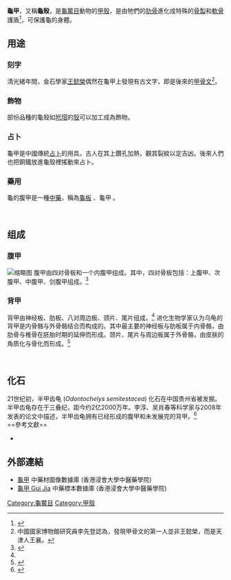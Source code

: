 {{Other uses
|subject=龜鱉目動物的甲殼
|other=臺灣臺中市大安區的一個地名
|龜殼 (地名)
}}
'''龜甲'''，又稱'''龜殼'''，是[[龜鱉目|龜鱉目]]動物的[[甲殼|甲殼]]，是由牠們的[[肋骨|肋骨]]進化成特殊的[[骨頭|骨製]]和[[軟骨|軟骨]]護盾<ref>{{Harvnb|Hutchinson|1996}}</ref>，可保護龜的身體。

==用途==
===刻字===
清光緒年間，金石學家[[王懿榮|王懿榮]]偶然在龜甲上發現有古文字，即是後來的[[甲骨文|甲骨文]]<ref>中國國家博物館研究員李先登認為，發現甲骨文的第一人並非王懿榮，而是天津人王襄。</ref>。
===飾物===
部份品種的龜殼如[[玳瑁|玳瑁]]的[[玳瑁_(寶石)|殼]]可以加工成為飾物。
===占卜===
龜甲是中國傳統[[占卜|占卜]]的用具。古人在其上鑽孔加熱，觀其裂紋以定吉凶。後來人們也把銅鐵放進龜殼裡搖動來占卜。
===藥用===
龜的腹甲是一種[[中藥|中藥]]，稱為[[龜板|龜板]] 、龜甲 。

<br />

== 组成 ==

=== 腹甲 ===
[[File:Caparazon_testudies.png|缩略图]]
腹甲由四对骨板和一个内腹甲组成。其中，四对骨板包括：上腹甲、次腹甲、中腹甲、剑腹甲组成。<ref name=":0">{{Cite journal|title=Morphogenesis of the turtle shell: the development of a novel structure in tetrapod evolution|url=http://dx.doi.org/10.1046/j.1525-142x.2001.003002047.x|last=Gilbert|first=Scott F.|last2=Loredo|first2=Grace A.|date=2001-03|journal=Evolution and Development|issue=2|doi=10.1046/j.1525-142x.2001.003002047.x|volume=3|pages=47–58|issn=1520-541X|last3=Brukman|first3=Alla|last4=Burke|first4=Ann C.}}</ref>

=== 背甲 ===
背甲由神经板、肋板、八对周边板、颈片、尾片组成。<ref name=":0" /> 进化生物学家认为乌龟的背甲是内骨骼与外骨骼结合而构成的。其中最主要的神经板与肋板属于内骨骼，由肋骨与椎骨在胚胎时期的延伸而形成。颈片、尾片与周边板属于外骨骼，由皮肤的角质化与骨化而形成。<ref>{{Cite book|title=Turtles as Hopeful Monsters|url=http://dx.doi.org/10.2307/j.ctt2005ttv.8|publisher=Indiana University Press|isbn=9780253025074|pages=p 141|last=|first=|year=2017|location=}}</ref>

<br />

== 化石 ==
21世纪初，半甲齿龟 (''Odontochelys semitestacea'') 化石在中国贵州省被发掘。半甲齿龟存在于三叠纪，距今约2亿2000万年。李淳、吴肖春等科学家与2008年发表的论文中描述，半甲齿龟拥有已经形成的腹甲和未发展完的背甲。<ref>{{Cite journal|title=An ancestral turtle from the Late Triassic of southwestern China|url=http://dx.doi.org/10.1038/nature07533|last=Li|first=Chun|last2=Wu|first2=Xiao-Chun|date=2008-11|journal=Nature|issue=7221|doi=10.1038/nature07533|volume=456|pages=497–501|issn=0028-0836|last3=Rieppel|first3=Olivier|last4=Wang|first4=Li-Ting|last5=Zhao|first5=Li-Jun}}</ref>
<br />
==參考文獻==
<div class="references-small">
<references></references>
</div>

* {{Cite web | last = Hutchinson | first = J. | year = 1996 | title = Introduction to Testudines: The Turtles | url = http://www.ucmp.berkeley.edu/anapsids/testudines/testudines.html | publisher = University of California Museum of Paleontology | ref = harv | accessdate = 2020-11-03 | archive-date = 2016-06-29 | archive-url = https://web.archive.org/web/20160629134148/http://www.ucmp.berkeley.edu/anapsids/testudines/testudines.html | dead-url = no }}

==外部連結==
*[https://sys01.lib.hkbu.edu.hk/cmed/mmid/detail.php?pid=B00376 龜甲] 中藥材圖像數據庫  (香港浸會大學中醫藥學院) {{zh}}{{en}} 
* [http://libproject.hkbu.edu.hk/was40/outline?page=1&channelid=44273&searchword=%E9%BE%9C%E7%94%B2&sortfield=+name_chi_sort 龜甲 Gui Jia]{{Wayback|url=http://libproject.hkbu.edu.hk/was40/outline?page=1&channelid=44273&searchword=%E9%BE%9C%E7%94%B2&sortfield=+name_chi_sort |date=20150715153448 }} 中藥標本數據庫 (香港浸會大學中醫藥學院) {{zh-hant}}{{en}}

[[Category:龜鱉目|Category:龜鱉目]]
[[Category:甲殼|Category:甲殼]]